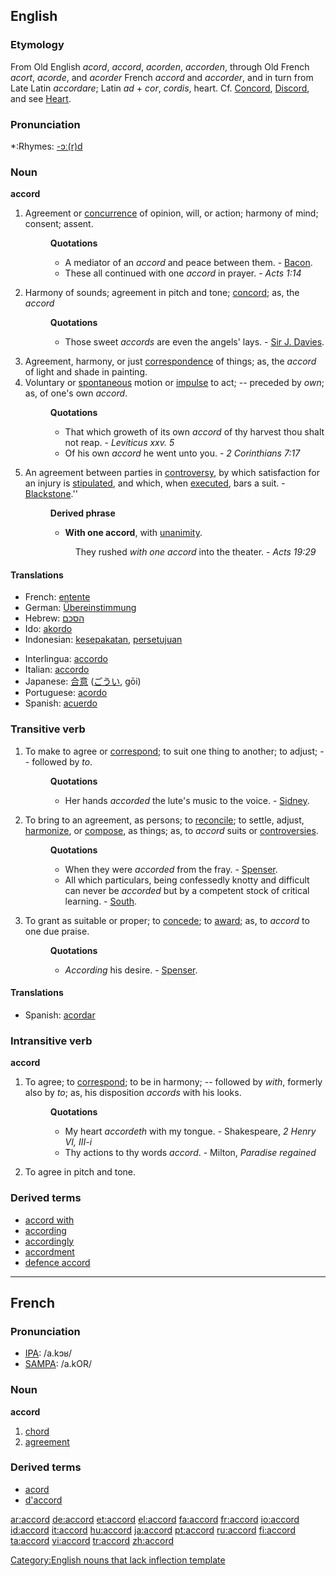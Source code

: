 {{see|Accord}}
==English==

===Etymology===
From Old English ''acord'', ''accord'', ''acorden'', ''accorden'', through Old French ''acort'', ''acorde'', and ''acorder'' French ''accord'' and ''accorder'', and in turn from Late Latin ''accordare''; Latin ''ad'' + ''cor'', ''cordis'', heart. Cf. [[Concord]], [[Discord]], and see [[Heart]].

===Pronunciation===
*:Rhymes: [[Rhymes:English:-ɔː(r)d|-ɔː(r)d]]

===Noun===
'''accord'''[[Category:English nouns that lack inflection template]]

# Agreement or [[concurrence]] of opinion, will, or action; harmony of mind; consent; assent.
#:'''Quotations'''
#:*A mediator of an ''accord'' and peace between them. - [[Bacon]].
#:*These all continued with one ''accord'' in prayer. - ''Acts 1:14''
# Harmony of sounds; agreement in pitch and tone; [[concord]]; as, the ''accord''
#:'''Quotations'''
#:*Those sweet ''accords'' are even the angels' lays. - [[Sir J. Davies]].
# Agreement, harmony, or just [[correspondence]] of things; as, the ''accord'' of light and shade in painting.
# Voluntary or [[spontaneous]] motion or [[impulse]] to act; -- preceded by ''own''; as, of one's own ''accord''.
#:'''Quotations'''
#:*That which groweth of its own ''accord'' of thy harvest thou shalt not reap. -  ''Leviticus xxv. 5''
#:*Of his own ''accord'' he went unto you. - ''2 Corinthians 7:17''
# {{law}} An agreement between parties in [[controversy]], by which satisfaction for an injury is [[stipulated]], and which, when [[executed]], bars a suit. - [[Blackstone]].''
#:'''Derived phrase'''
#:*'''With one accord''', with [[unanimity]].
#::They rushed ''with one accord'' into the theater. - ''Acts 19:29''

====Translations====
{{trans-top|Agreement or concurrence of opinion}}
*French: [[entente]]
*German: [[Übereinstimmung]]
*Hebrew: [[הסכם]]
*Ido: [[akordo]]
*Indonesian: [[sepakat|kesepakatan]], [[setuju|persetujuan]]
{{trans-mid}}
*Interlingua: [[accordo]]
*Italian: [[accordo]]
*Japanese: [[合意]] ([[ごうい]], gōi)
*Portuguese: [[acordo]]
*Spanish: [[acuerdo]]
{{trans-bottom}}

{{trans-top|Harmony of sounds}}
{{trans-mid}}
{{trans-bottom}}

{{trans-top|Agreement, harmony, or just correspondence}}
{{trans-mid}}
{{trans-bottom}}

{{trans-top|Voluntary or spontaneous motion or impulse to act}}
{{trans-mid}}
{{trans-bottom}}

{{trans-top|An agreement}}
{{trans-mid}}
{{trans-bottom}}

===Transitive verb===
{{rfc-trverb|Transitive verb}}
{{en-verb}}

# To make to agree or [[correspond]]; to suit one thing to another; to adjust; -- followed by ''to''.
#:'''Quotations'''
#:*Her hands ''accorded'' the lute's music to the voice. - [[Sidney]].
# To bring to an agreement, as persons; to [[reconcile]]; to settle, adjust, [[harmonize]], or [[compose]], as things; as, to ''accord'' suits or [[controversies]].
#:'''Quotations'''
#:*When they were ''accorded'' from the fray. - [[Spenser]].
#:*All which particulars, being confessedly knotty and difficult can never be ''accorded'' but by a competent stock of critical learning. - [[South]].
# To grant as suitable or proper; to [[concede]]; to [[award]]; as, to ''accord'' to one due praise.
#:'''Quotations'''
#:*''According'' his desire. - [[Spenser]].

====Translations====
{{trans-top|to accord}}
*Spanish: [[acordar]]
{{trans-mid}}
{{trans-bottom}}

{{trans-top|To bring to an agreement}}
{{trans-mid}}
{{trans-bottom}}

{{trans-top|To grant}}
{{trans-mid}}
{{trans-bottom}}

===Intransitive verb===
'''accord'''

# To agree; to [[correspond]]; to be in harmony; -- followed by ''with'', formerly also by ''to''; as, his disposition ''accords'' with his looks.
#:'''Quotations'''
#:*My heart ''accordeth'' with my tongue. - Shakespeare, ''2 Henry VI, III-i''
#:*Thy actions to thy words ''accord''. - Milton, ''Paradise regained''
# To agree in pitch and tone.

===Derived terms===
*[[accord with]]
*[[according]]
*[[accordingly]]
*[[accordment]]
*[[defence accord]]

----

==French==

===Pronunciation===
*[[w:IPA|IPA]]: /a.kɔʁ/
*[[w:SAMPA|SAMPA]]: /a.kOR/

===Noun===
'''accord'''

# [[chord]]
# [[agreement]]

===Derived terms===
*[[acord]]
*[[d'accord]]

[[ar:accord]]
[[de:accord]]
[[et:accord]]
[[el:accord]]
[[fa:accord]]
[[fr:accord]]
[[io:accord]]
[[id:accord]]
[[it:accord]]
[[hu:accord]]
[[ja:accord]]
[[pt:accord]]
[[ru:accord]]
[[fi:accord]]
[[ta:accord]]
[[vi:accord]]
[[tr:accord]]
[[zh:accord]]